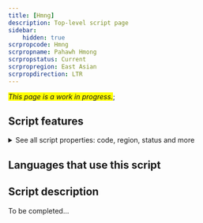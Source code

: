 ```yaml
---
title: [Hmng]
description: Top-level script page
sidebar:
    hidden: true
scrpropcode: Hmng
scrpropname: Pahawh Hmong
scrpropstatus: Current
scrpropregion: East Asian
scrpropdirection: LTR
---
```


<span style='background-color:yellow'>_This page is a work in progress._</span>;


## Script features

<details>
<summary> See all script properties: code, region, status and more</summary>
<ScriptInfo />
</details>

## Languages that use this script

<WsList script='Hmng' wsMax='5' />

## Script description

To be completed...

